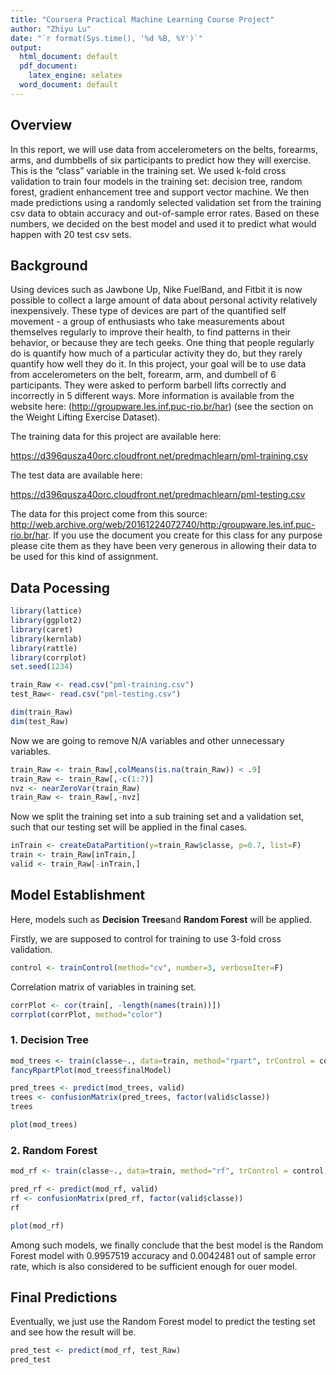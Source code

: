 ---
title: "Coursera Practical Machine Learning Course Project"
author: "Zhiyu Lu"
date: "`r format(Sys.time(), '%d %B, %Y')`"
output:
  html_document: default
  pdf_document:
    latex_engine: xelatex
  word_document: default
---

## Overview

In this report, we will use data from accelerometers on the belts, forearms, arms, and dumbbells of six participants to predict how they will exercise. This is the "class" variable in the training set. We used k-fold cross validation to train four models in the training set: decision tree, random forest, gradient enhancement tree and support vector machine. We then made predictions using a randomly selected validation set from the training csv data to obtain accuracy and out-of-sample error rates. Based on these numbers, we decided on the best model and used it to predict what would happen with 20 test csv sets.

## Background

Using devices such as Jawbone Up, Nike FuelBand, and Fitbit it is now possible to collect a large amount of data about personal activity relatively inexpensively. These type of devices are part of the quantified self movement - a group of enthusiasts who take measurements about themselves regularly to improve their health, to find patterns in their behavior, or because they are tech geeks. One thing that people regularly do is quantify how much of a particular activity they do, but they rarely quantify how well they do it. In this project, your goal will be to use data from accelerometers on the belt, forearm, arm, and dumbell of 6 participants. They were asked to perform barbell lifts correctly and incorrectly in 5 different ways. More information is available from the website here: (<http://groupware.les.inf.puc-rio.br/har>) (see the section on the Weight Lifting Exercise Dataset).

The training data for this project are available here:

<https://d396qusza40orc.cloudfront.net/predmachlearn/pml-training.csv>

The test data are available here:

<https://d396qusza40orc.cloudfront.net/predmachlearn/pml-testing.csv>

The data for this project come from this source: <http://web.archive.org/web/20161224072740/http:/groupware.les.inf.puc-rio.br/har>. If you use the document you create for this class for any purpose please cite them as they have been very generous in allowing their data to be used for this kind of assignment.

## Data Pocessing

```{r}
library(lattice)
library(ggplot2)
library(caret)
library(kernlab)
library(rattle)
library(corrplot)
set.seed(1234)

train_Raw <- read.csv("pml-training.csv")
test_Raw<- read.csv("pml-testing.csv")

dim(train_Raw)
dim(test_Raw)
```

Now we are going to remove N/A variables and other unnecessary variables.

```{r}
train_Raw <- train_Raw[,colMeans(is.na(train_Raw)) < .9]
train_Raw <- train_Raw[,-c(1:7)]
nvz <- nearZeroVar(train_Raw)
train_Raw <- train_Raw[,-nvz]
```

Now we split the training set into a sub training set and a validation set, such that our testing set will be applied in the final cases.

```{r}
inTrain <- createDataPartition(y=train_Raw$classe, p=0.7, list=F)
train <- train_Raw[inTrain,]
valid <- train_Raw[-inTrain,]
```

## Model Establishment

Here, models such as **Decision Trees**and **Random Forest** will be applied.

Firstly, we are supposed to control for training to use 3-fold cross validation.

```{r}
control <- trainControl(method="cv", number=3, verboseIter=F)
```

Correlation matrix of variables in training set.

```{r}
corrPlot <- cor(train[, -length(names(train))])
corrplot(corrPlot, method="color")
```

### 1. Decision Tree

```{r}
mod_trees <- train(classe~., data=train, method="rpart", trControl = control, tuneLength = 5)
fancyRpartPlot(mod_trees$finalModel)

pred_trees <- predict(mod_trees, valid)
trees <- confusionMatrix(pred_trees, factor(valid$classe))
trees

plot(mod_trees)
```

### 2. Random Forest

```{r}
mod_rf <- train(classe~., data=train, method="rf", trControl = control, tuneLength = 5)

pred_rf <- predict(mod_rf, valid)
rf <- confusionMatrix(pred_rf, factor(valid$classe))
rf

plot(mod_rf)
```

Among such models, we finally conclude that the best model is the Random Forest model with 0.9957519 accuracy and 0.0042481 out of sample error rate, which is also considered to be sufficient enough for ouer model.

## Final Predictions

Eventually, we just use the Random Forest model to predict the testing set and see how the result will be.

```{r}
pred_test <- predict(mod_rf, test_Raw)
pred_test
```



